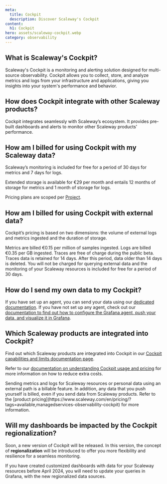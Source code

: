 ```yaml
---
meta:
  title: Cockpit
  description: Discover Scaleway's Cockpit
content:
  h1: Cockpit
hero: assets/scaleway-cockpit.webp
category: observability
---
```


## What is Scaleway's Cockpit?

Scaleway's Cockpit is a monitoring and alerting solution designed for multi-source observability. Cockpit allows you to collect, store, and analyze metrics and logs from your infrastructure and applications, giving you insights into your system's performance and behavior.

## How does Cockpit integrate with other Scaleway products?

Cockpit integrates seamlessly with Scaleway’s ecosystem. It provides pre-built dashboards and alerts to monitor other Scaleway products' performance.

## How am I billed for using Cockpit with my Scaleway data?

Scaleway’s monitoring is included for free for a period of 30 days for metrics and 7 days for logs.

Extended storage is available for €29 per month and entails 12 months of storage for metrics and 1 month of storage for logs.

Pricing plans are scoped per [Project](/identity-and-access-management/organizations-and-projects/concepts/#project).

## How am I billed for using Cockpit with external data?

Cockpit’s pricing is based on two dimensions: the volume of external logs and metrics ingested and the duration of storage.

Metrics are billed €0.15 per million of samples ingested.
Logs are billed €0.35 per GB ingested.
Traces are free of charge during the public beta. Traces data is retained for 14 days. After this period, data older than 14 days is deleted.
You will not be charged for querying external data and the monitoring of your Scaleway resources is included for free for a period of 30 days.

## How do I send my own data to my Cockpit?

If you have set up an agent, you can send your data using our [dedicated documentation](/observability/cockpit/how-to/send-metrics-logs-to-cockpit/).
If you have not set up any agent, check out our [documentation to find out how to configure the Grafana agent, push your data, and visualize it in Grafana](/observability/cockpit/api-cli/configuring-grafana-agent/).

## Which Scaleway products are integrated into Cockpit?

Find out which Scaleway products are integrated into Cockpit in our [Cockpit capabilities and limits documentation page](/observability/cockpit/reference-content/cockpit-limitations/#product-integration-into-cockpit).

Refer to our [documentation on understanding Cockpit usage and pricing](/observability/cockpit/reference-content/understanding-cockpit-usage/) for more information on how to reduce extra costs.

<Message type="important">
 Sending metrics and logs for Scaleway resources or personal data using an external path is a billable feature. In addition, any data that you push yourself is billed, even if you send data from Scaleway products. Refer to the [product pricing](https://www.scaleway.com/en/pricing/?tags=available,managedservices-observability-cockpit) for more information.
</Message>

## Will my dashboards be impacted by the Cockpit regionalization?

Soon, a new version of Cockpit will be released. In this version, the concept of **regionalization** will be introduced to offer you more flexibility and resilience for a seamless monitoring. 

If you have created customized dashboards with data for your Scaleway resources before April 2024, you will need to update your queries in Grafana, with the new regionalized data sources.
